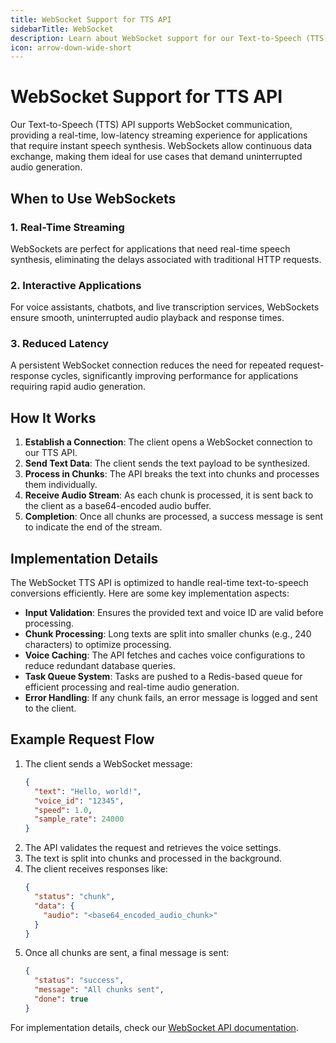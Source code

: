 ```yaml
---
title: WebSocket Support for TTS API
sidebarTitle: WebSocket
description: Learn about WebSocket support for our Text-to-Speech (TTS) API, how it works, and when to use it.
icon: arrow-down-wide-short
---
```


# WebSocket Support for TTS API

Our Text-to-Speech (TTS) API supports WebSocket communication, providing a real-time, low-latency streaming experience for applications that require instant speech synthesis. WebSockets allow continuous data exchange, making them ideal for use cases that demand uninterrupted audio generation.

## When to Use WebSockets

### 1. **Real-Time Streaming**

WebSockets are perfect for applications that need real-time speech synthesis, eliminating the delays associated with traditional HTTP requests.

### 2. **Interactive Applications**

For voice assistants, chatbots, and live transcription services, WebSockets ensure smooth, uninterrupted audio playback and response times.

### 3. **Reduced Latency**

A persistent WebSocket connection reduces the need for repeated request-response cycles, significantly improving performance for applications requiring rapid audio generation.

## How It Works

1. **Establish a Connection**: The client opens a WebSocket connection to our TTS API.
2. **Send Text Data**: The client sends the text payload to be synthesized.
3. **Process in Chunks**: The API breaks the text into chunks and processes them individually.
4. **Receive Audio Stream**: As each chunk is processed, it is sent back to the client as a base64-encoded audio buffer.
5. **Completion**: Once all chunks are processed, a success message is sent to indicate the end of the stream.

## Implementation Details

The WebSocket TTS API is optimized to handle real-time text-to-speech conversions efficiently. Here are some key implementation aspects:

- **Input Validation**: Ensures the provided text and voice ID are valid before processing.
- **Chunk Processing**: Long texts are split into smaller chunks (e.g., 240 characters) to optimize processing.
- **Voice Caching**: The API fetches and caches voice configurations to reduce redundant database queries.
- **Task Queue System**: Tasks are pushed to a Redis-based queue for efficient processing and real-time audio generation.
- **Error Handling**: If any chunk fails, an error message is logged and sent to the client.

## Example Request Flow

1. The client sends a WebSocket message:
   ```json
   {
     "text": "Hello, world!",
     "voice_id": "12345",
     "speed": 1.0,
     "sample_rate": 24000
   }
   ```
2. The API validates the request and retrieves the voice settings.
3. The text is split into chunks and processed in the background.
4. The client receives responses like:
   ```json
   {
     "status": "chunk",
     "data": {
       "audio": "<base64_encoded_audio_chunk>"
     }
   }
   ```
5. Once all chunks are sent, a final message is sent:
   ```json
   {
     "status": "success",
     "message": "All chunks sent",
     "done": true
   }
   ```

For implementation details, check our [WebSocket API documentation](/v2.2.0/content/api-references/lightning-large-ws).
